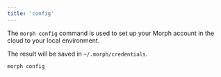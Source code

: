 ```yaml
---
title: 'config'
---
```


The `morph config` command is used to set up your Morph account in the cloud to your local environment.

The result will be saved in `~/.morph/credentials`.

```bash Shell
morph config
```
